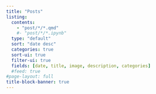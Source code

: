 ```yaml
---
title: "Posts"
listing:
  contents: 
    - "post/*/*.qmd"
    #- "post/*/*.ipynb"
  type: "default"
  sort: "date desc"
  categories: true
  sort-ui: true
  filter-ui: true
  fields: [date, title, image, description, categories]
  #feed: true
#page-layout: full
title-block-banner: true
---
```


